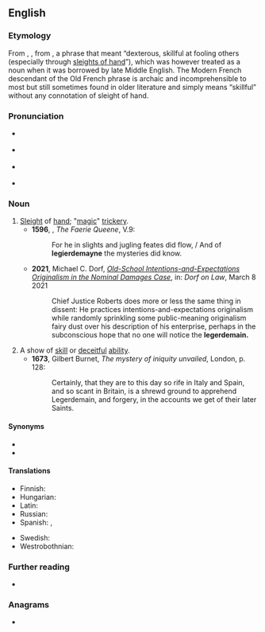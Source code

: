 {{also|léger de main}}
==English==
{{was wotd|2006|March|26}}

===Etymology===
From {{inh|en|enm|legerdemeyn}}, {{m|enm|lechardemane}}, from {{der|en|fro|léger de main|lit=light of hand}}, a phrase that meant “dexterous, skillful at fooling others (especially through [[sleight of hand|sleights of hand]]”), which was however treated as a noun when it was borrowed by late Middle English. The Modern French descendant {{m|fr|léger de main}} of the Old French phrase is archaic and incomprehensible to most but still sometimes found in older literature and simply means “skillful” without any connotation of sleight of hand.

===Pronunciation===
* {{a|UK}} {{IPA|en|/ˌlɛdʒ.ə.dɨˈmeɪn/}}
* {{a|US}} {{IPA|en|/ˈlɛdʒ.əɹ.dəˌmeɪn/}}
* {{audio|en|en-us-legerdemain.ogg|Audio (US)}}
*: {{rhymes|en|eɪn|s=4}}
* {{hyphenation|en|leg|er|de|main}}

===Noun===
{{en-noun|-|s}}

# [[sleight|Sleight]] of [[hand]]; "[[magic]]" [[trickery]].
#* '''1596''', {{w|Edmund Spenser}}, ''The Faerie Queene'', V.9:
#*: For he in slights and jugling feates did flow, / And of '''legierdemayne''' the mysteries did know.
#* '''2021''', Michael C. Dorf, ''[http://www.dorfonlaw.org/2021/03/old-school-intentions-and-expectations.html Old-School Intentions-and-Expectations Originalism in the Nominal Damages Case]'', in: ''Dorf on Law'', March 8 2021
#*: Chief Justice Roberts does more or less the same thing in dissent: He practices intentions-and-expectations originalism while randomly sprinkling some public-meaning originalism fairy dust over his description of his enterprise, perhaps in the subconscious hope that no one will notice the '''legerdemain.'''
# A show of [[skill]] or [[deceitful]] [[ability]].
#* '''1673''', Gilbert Burnet, ''The mystery of iniquity unvailed'', London, p. 128:
#*: Certainly, that they are to this day so rife in Italy and Spain, and so scant in Britain, is a shrewd ground to apprehend Legerdemain, and forgery, in the accounts we get of their later Saints.

====Synonyms====
* {{l|en|prestidigitation}}
* {{l|en|sleight of hand}}

====Translations====
{{trans-top|sleight of hand}}
* Finnish: {{t+|fi|silmänkääntötemppu}}
* Hungarian: {{t+|hu|szemfényvesztés}}
* Latin: {{t|la|praestīgia|f}}
* Russian: {{t|ru|ло́вкость рук}}
* Spanish: {{t+|es|escamoteo|m}}, {{t+|es|prestidigitación|f}}
{{trans-mid}}
* Swedish: {{t|sv|taskspeleri|n}}
* Westrobothnian: {{t|gmq-bot|villförsyn|f}}
{{trans-bottom}}

===Further reading===
* {{pedia|sleight of hand}}

===Anagrams===
* {{anagrams|en|a=adeeegilmnr|greenmailed}}

{{C|en|Art}}